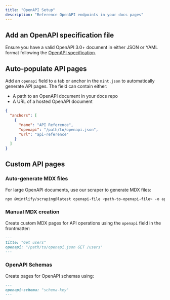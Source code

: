 ```yaml
---
title: "OpenAPI Setup"
description: "Reference OpenAPI endpoints in your docs pages"
---
```


## Add an OpenAPI specification file

Ensure you have a valid OpenAPI 3.0+ document in either JSON or YAML format following the [OpenAPI specification](https://swagger.io/specification/).

## Auto-populate API pages

Add an `openapi` field to a tab or anchor in the `mint.json` to automatically generate API pages. The field can contain either:
- A path to an OpenAPI document in your docs repo
- A URL of a hosted OpenAPI document

```json
{
  "anchors": [
    {
      "name": "API Reference",
      "openapi": "/path/to/openapi.json",
      "url": "api-reference"
    }
  ]
}
```

## Custom API pages

### Auto-generate MDX files

For large OpenAPI documents, use our scraper to generate MDX files:

```bash
npx @mintlify/scraping@latest openapi-file <path-to-openapi-file> -o api-reference
```

### Manual MDX creation

Create custom MDX pages for API operations using the `openapi` field in the frontmatter:

```md
---
title: "Get users"
openapi: "/path/to/openapi.json GET /users"
---
```

### OpenAPI Schemas

Create pages for OpenAPI schemas using:

```md
---
openapi-schema: "schema-key"
---
```